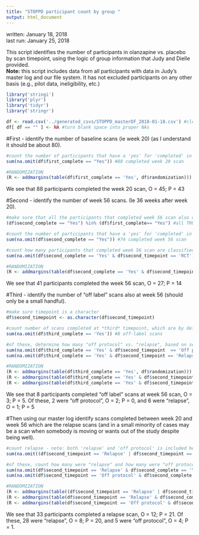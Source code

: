 ```yaml
---
title: "STOPPD participant count by group "
output: html_document
---
```


written: January 18, 2018  
last run: January 25, 2018  

This script identifies the number of participants in olanzapine vs. placebo by scan timepoint, using the logic of group information that Judy and Dielle provided.    
__Note:__ this script includes data from all participants with data in Judy's master log and our file system. It has not excluded participants on any other basis (e.g., pilot data, ineligibility, etc.)


```r

library('stringi')
library('plyr')
library('tidyr')
library('stringr')

df <- read.csv('../generated_csvs/STOPPD_masterDF_2018-01-18.csv') #clean spreadsheet created by nc
df[ df == "" ] <- NA #turn blank space into proper NAs

```

#First - identify the number of baseline scans (ie week 20) (as I understand it should be about 80).

```r

#count the number of participants that have a 'yes' for 'completed' in "Scan.completed.1"
sum(na.omit(df$first_complete == "Yes")) #88 completed week 20 scan

#RANDOMIZATION 
(R <- addmargins(table(df$first_complete == 'Yes', df$randomization))) #O = 45; P = 43 (total = 88)

```

We see that 88 participants completed the week 20 scan, O = 45; P = 43 

#Second - identify the number of week 56 scans. (Ie 36 weeks after week 20).

```r

#make sure that all the participants that completed week 56 scan also completed week 20
(df$second_complete == "Yes") %in% (df$first_complete== "Yes") #all TRUE

#count the number of participants that have a 'yes' for 'completed' in "Scan.completed" - but this includes 'relapse' and 'off protocol', as well as true completers
sum(na.omit(df$second_complete == "Yes")) #74 completed week 56 scan

#count how many participants that completed week 56 scan are classified as RCT (ignore 'relapse' and 'off protocol' for now)
sum(na.omit(df$second_complete == 'Yes' & df$second_timepoint == 'RCT')) #RCT = 41

#RANDOMIZATION 
(R <- addmargins(table(df$second_complete == 'Yes' & df$second_timepoint == 'RCT', df$randomization))) #O = 27; P = 14 (total = 41)


```

We see that 41 participants completed the week 56 scan, O = 27; P = 14


#Third - identify the number of "off label" scans also at week 56 (should only be a small handful).

```r

#make sure timepoint is a character
df$second_timepoint <- as.character(df$second_timepoint)

#count number of scans completed at *third* timepoint, which are by definition "off label"
sum(na.omit(df$third_complete == 'Yes')) #8 off-label scans

#of these, determine how many "off protocol" vs. "relapse", based on second timepoint scan
sum(na.omit(df$third_complete == 'Yes' & df$second_timepoint  == 'Off protocol')) #2 "off protocol" scans
sum(na.omit(df$third_complete == 'Yes' & df$second_timepoint == 'Relapse')) #6 relapse scans

#RANDOMIZATION 
(R <- addmargins(table(df$third_complete == 'Yes', df$randomization))) #Off label: O = 3; P = 5 (total = 8)
(R <- addmargins(table(df$third_complete == 'Yes' & df$second_timepoint == 'Off protocol', df$randomization))) #Off label - off protocol: O = 2; P = 0 (total = 2)
(R <- addmargins(table(df$third_complete == 'Yes' & df$second_timepoint == 'Relapse', df$randomization))) #Off label - relapse: O = 1; P = 5 (total = 6)

```

We see that 8 participants completed "off label" scans at week 56 scan, O = 3; P = 5.  Of these, 2 were "off protocol", O = 2; P = 0, and 6 were "relapse", O = 1; P = 5


#Then using our master log identify scans completed between week 20 and week 56 which are the relapse scans (and in a small minority of cases may be a scan when somebody is moving or wants out of the study despite being well). 

```r

#count relapse - note: both 'relapse' and 'off protocol' is included here (everything other than 'RCT')
sum(na.omit((df$second_timepoint == 'Relapse' | df$second_timepoint == 'Off protocol') & df$second_complete == 'Yes')) #33 participants relapsed/off protocol

#of these, count how many were "relapse" and how many were "off protocol"
sum(na.omit(df$second_timepoint == 'Relapse' & df$second_complete == 'Yes'))# 28 relapse
sum(na.omit(df$second_timepoint == 'Off protocol' & df$second_complete == 'Yes'))#5 off protocol

#RANDOMIZATION 
(R <- addmargins(table((df$second_timepoint == 'Relapse' | df$second_timepoint == 'Off protocol') & df$second_complete == 'Yes', df$randomization))) #relapse & off-protocol : O = 12; P = 21 (total = 33)
(R <- addmargins(table(df$second_timepoint == 'Relapse' & df$second_complete == 'Yes', df$randomization))) #relapse: O = 8; P = 20 (total = 28)
(R <- addmargins(table(df$second_timepoint == 'Off protocol' & df$second_complete == 'Yes', df$randomization))) #relapse: O = 4; P = 1 (total = 5)

```

We see that 33 participants completed a relapse scan, O = 12; P = 21. Of these, 28 were "relapse", O = 8; P = 20, and 5 were "off protocol", O = 4; P = 1.


